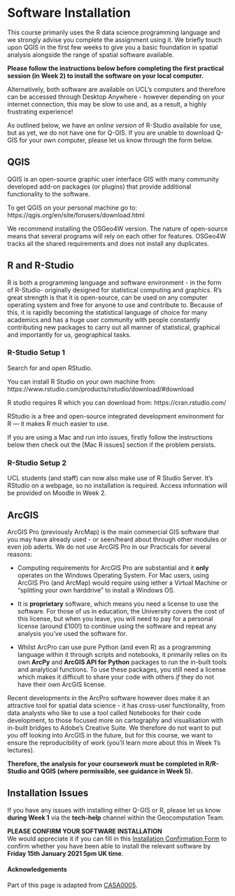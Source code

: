 # Software Installation  {-}

This course primarily uses the R data science programming language and we strongly advise you complete the assignment using it. We briefly touch upon QGIS in the first few weeks to give you a basic foundation in spatial analysis alongside the range of spatial software available. 

**Please follow the instructions below before completing the first practical session (in Week 2) to install the software on your local computer.**

Alternatively, both software are available on UCL's computers and therefore can be accessed through Desktop Anywhere - however depending on your internet connection, this may be slow to use and, as a result, a highly frustrating experience! 

As outlined below, we have an *online version* of R-Studio available for use, but as yet, we do not have one for Q-GIS. If you are unable to download Q-GIS for your own computer, please let us know through the form below.

## QGIS {-}

QGIS is an open-source graphic user interface GIS with many community developed add-on packages (or plugins) that provide additional functionality to the software.  

To get QGIS on your personal machine go to: https://qgis.org/en/site/forusers/download.html

We recommend installing the OSGeo4W version. The nature of open-source means that several programs will rely on each other for features. OSGeo4W tracks all the shared requirements and does not install any duplicates. 

## R and R-Studio {-}

R is both a programming language and software environment - in the form of R-Studio- originally designed for statistical computing and graphics. R’s great strength is that it is open-source, can be used on any computer operating system and free for anyone to use and contribute to. Because of this, it is rapidly becoming the statistical language of choice for many academics and has a huge user community with people constantly contributing new packages to carry out all manner of statistical, graphical and importantly for us, geographical tasks.

### R-Studio Setup 1 {-}

Search for and open RStudio.

You can install R Studio on your own machine from: https://www.rstudio.com/products/rstudio/download/#download

R studio requires R which you can download from: https://cran.rstudio.com/

RStudio is a free and open-source integrated development environment for R --- it makes R much easier to use.

If you are using a Mac and run into issues, firstly follow the instructions below then check out the [Mac R issues] section if the problem persists. 

### R-Studio Setup 2 {-}

UCL students (and staff) can now also make use of R Studio Server. It's RStudio on a webpage, so no installation is required. Access information will be provided on Moodle in Week 2.

## ArcGIS {-}

ArcGIS Pro (previously ArcMap) is the main commercial GIS software that you may have already used - or seen/heard about through other modules or even job aderts. We do not use ArcGIS Pro in our Practicals for several reasons:

* Computing requirements for ArcGIS Pro are substantial and it **only** operates on the Windows Operating System. For Mac users, using ArcGIS Pro (and ArcMap) would require using iether a Virtual Machine or "splitting your own harddrive" to install a Windows OS.

* It is **proprietary** software, which means you need a license to use the software. For those of us in education, the University covers the cost of this license, but when you leave, you will need to pay for a personal license (around £100!) to continue using the software and repeat any analysis you've used the software for.

* Whilst ArcPro can use pure Python (and even R) as a programming language within it through scripts and notebooks, it primarily relies on its own **ArcPy** and **ArcGIS API for Python**  packages to run the in-built tools and analytical functions. To use these packages, you still need a license which makes it difficult to share your code with others *if* they do not have their own ArcGIS license.

Recent developments in the ArcPro software however does make it an attractive tool for spatial data science - it has cross-user functionality, from data analysts who like to use a tool called Notebooks for their code development, to those focused more on cartography and visualisation with in-built bridges to Adobe's Creative Suite. We therefore do not want to put you off looking into ArcGIS in the future, but for this course, we want to ensure the reproducibility of work (you'll learn more about this in Week 1's lectures).

**Therefore, the analysis for your coursework must be completed in R/R-Studio and QGIS (where permissible, see guidance in Week 5).**

## Installation Issues  {-}

If you have any issues with installing either Q-GIS or R, please let us know **during Week 1** via the **tech-help** channel within the Geocomputation Team. 
<br>

:::codetime
**PLEASE CONFIRM YOUR SOFTWARE INSTALLATION**<br>
We would appreciate it if you can fill in this [Installation Confirmation Form](https://forms.office.com/Pages/ResponsePage.aspx?id=_oivH5ipW0yTySEKEdmlwrFgXiSd9pNOh1CPqE7-T55UNkRJMkMwRUFVU0xYWVVCVTBCWVo0T1BLMS4u) to confirm whether you have been able to install the relevant software by **Friday 15th January 2021 5pm UK time**.
:::

#### Acknowledgements {-}

Part of this page is adapted from [CASA0005](https://andrewmaclachlan.github.io/CASA0005repo/index.html).
